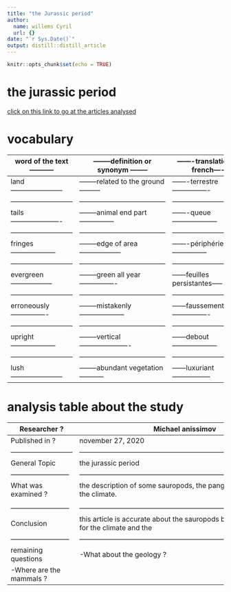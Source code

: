 ```yaml
---
title: "the Jurassic period"
author:
  name: willems Cyril
  url: {}
date: "`r Sys.Date()`"
output: distill::distill_article
---
```


```r
knitr::opts_chunk$set(echo = TRUE)
```

# the jurassic period #

[click on this link to go at the articles analysed](https://www.wise-geek.com/what-was-the-jurassic-period.htm#:~:text=Last%20Modified%20Date%3A%20November%2027%2C%202020%20The%20Jurassic,million%20years%20ago%20to%20145%20million%20years%20ago.)

# vocabulary #

word of the text-----------|--------definition or synonym --------|-------translation in french----|
---------------------------|--------------------------------------|--------------------------------|
land-----------------------|--------related to the ground---------|-------terrestre----------------|
---------------------------|--------------------------------------|--------------------------------|
tails----------------------|--------animal end part---------------|-------queue--------------------|
---------------------------|--------------------------------------|--------------------------------|
fringes--------------------|--------edge of area------------------|-------périphérie---------------|
---------------------------|--------------------------------------|--------------------------------|
evergreen------------------|--------green all year----------------|------feuilles persistantes-----|
---------------------------|--------------------------------------|--------------------------------|
erroneously----------------|--------mistakenly--------------------|------faussement----------------|
---------------------------|--------------------------------------|--------------------------------|
upright--------------------|--------vertical----------------------|------debout--------------------|
---------------------------|--------------------------------------|--------------------------------|
lush-----------------------|--------abundant vegetation-----------|------luxuriant-----------------|


# analysis table about the study #

Researcher ?               |    Michael anissimov
 --------------------------|-------------------------------------------------------------------------------------------
 Published in ?            |     november 27, 2020
---------------------------|-------------------------------------------------------------------------------------------
 General Topic             |     the jurassic period
 --------------------------|-------------------------------------------------------------------------------------------
 What was examined ?       | the description of some sauropods, the pangea at this time and the climate.
                           | 
 --------------------------|-------------------------------------------------------------------------------------------
 Conclusion                | this article is accurate about the sauropods but is too much light for the climate and the                            | birds.
 --------------------------|-------------------------------------------------------------------------------------------
 remaining questions       | -What about the geology ? 
                           | -Where are the mammals ? 

